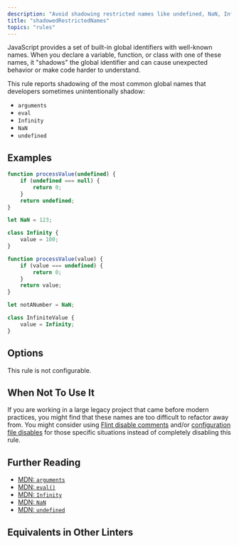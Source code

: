 ```yaml
---
description: "Avoid shadowing restricted names like undefined, NaN, Infinity, arguments, and eval."
title: "shadowedRestrictedNames"
topics: "rules"
---
```



<RuleSummary plugin="ts" rule="shadowedRestrictedNames" />

JavaScript provides a set of built-in global identifiers with well-known names.
When you declare a variable, function, or class with one of these names, it "shadows" the global identifier and can cause unexpected behavior or make code harder to understand.

This rule reports shadowing of the most common global names that developers sometimes unintentionally shadow:

- `arguments`
- `eval`
- `Infinity`
- `NaN`
- `undefined`

## Examples

<Tabs>
<TabItem label="❌ Incorrect">

```ts
function processValue(undefined) {
	if (undefined === null) {
		return 0;
	}
	return undefined;
}

let NaN = 123;

class Infinity {
	value = 100;
}
```

</TabItem>
<TabItem label="✅ Correct">

```ts
function processValue(value) {
	if (value === undefined) {
		return 0;
	}
	return value;
}

let notANumber = NaN;

class InfiniteValue {
	value = Infinity;
}
```

</TabItem>
</Tabs>

## Options

This rule is not configurable.

## When Not To Use It

If you are working in a large legacy project that came before modern practices, you might find that these names are too difficult to refactor away from.
You might consider using [Flint disable comments](/) and/or [configuration file disables](/) for those specific situations instead of completely disabling this rule.

## Further Reading

- [MDN: `arguments`](https://developer.mozilla.org/en-US/docs/Web/JavaScript/Reference/Functions/arguments)
- [MDN: `eval()`](https://developer.mozilla.org/en-US/docs/Web/JavaScript/Reference/Global_Objects/eval)
- [MDN: `Infinity`](https://developer.mozilla.org/en-US/docs/Web/JavaScript/Reference/Global_Objects/Infinity)
- [MDN: `NaN`](https://developer.mozilla.org/en-US/docs/Web/JavaScript/Reference/Global_Objects/NaN)
- [MDN: `undefined`](https://developer.mozilla.org/en-US/docs/Web/JavaScript/Reference/Global_Objects/undefined)

## Equivalents in Other Linters

<RuleEquivalents pluginId="ts" ruleId="shadowedRestrictedNames" />
